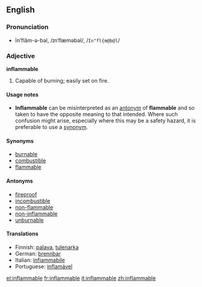 ==English==
{{etystub}}
===Pronunciation===
*ĭnʹflăm-ə-bəl, /ɪnˈflæməbəl/, /<tt>In"fl{m@b@l</tt>/

===Adjective===
'''inflammable'''
# Capable of burning; easily set on fire.

====Usage notes====
*'''Inflammable''' can be misinterpreted as an [[antonym]] of  '''flammable''' and so taken to have the opposite meaning to that intended. Where such confusion might arise, especially where this may be a safety hazard, it is preferable to use a [[synonym]].

====Synonyms====
*[[burnable]]
*[[combustible]]
*[[flammable]]

====Antonyms====
*[[fireproof]]
*[[incombustible]]
*[[non-flammable]]
*[[non-inflammable]]
*[[unburnable]]

====Translations====
*Finnish: [[palava]], [[tulenarka]]
*German: [[brennbar]]
*Italian: [[infiammabile]]
*Portuguese: [[inflamável]]

[[el:inflammable]]
[[fr:inflammable]]
[[it:inflammable]]
[[zh:inflammable]]